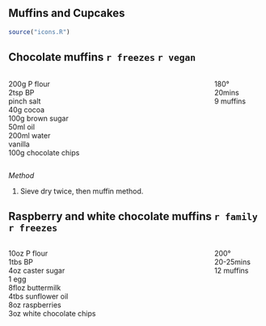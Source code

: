 ## Muffins and Cupcakes

```r
source("icons.R")
```  
  
## Chocolate muffins `r freezes` `r vegan`

:::: {.columns}

::: {.column width="80%"}

200g P flour \
2tsp BP \
pinch salt \
40g cocoa \
100g brown sugar \
50ml oil \
200ml water \
vanilla \
100g chocolate chips

:::

::: {.column width="20%"}

180° \
20mins \
9 muffins

:::

::::

*Method*

1. Sieve dry twice, then muffin method.

## Raspberry and white chocolate muffins `r family` `r freezes`

:::: {.columns}

::: {.column width="80%"}

10oz P flour \
1tbs BP \
4oz caster sugar \
1 egg \
8floz buttermilk \
4tbs sunflower oil \
8oz raspberries \
3oz white chocolate chips

:::

::: {.column width="20%"}

200° \
20-25mins \
12 muffins

:::

::::
